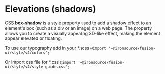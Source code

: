 

<Meta title="V4/Foundation/Border radius"/>

# Elevations (shadows)

CSS **box-shadow** is a style property used to add a shadow effect to an element's box (such as a div or an image) on a web page. The property allows you to create a visually appealing 3D-like effect, making the element appear elevated or floating.

To use our typography add in your *.scss
`@import '~@ironsource/fusion-ui/style/v4/colors';`

Or Import css file for *.css
`@import '~@ironsource/fusion-ui/style/v4/style-guide.css';`

